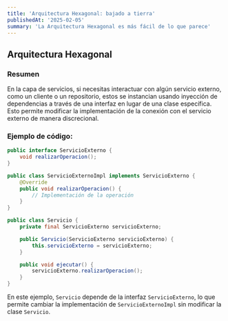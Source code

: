 ```yaml
---
title: 'Arquitectura Hexagonal: bajado a tierra'
publishedAt: '2025-02-05'
summary: 'La Arquitectura Hexagonal es más fácil de lo que parece'
---
```


## Arquitectura Hexagonal
### Resumen

En la capa de servicios, si necesitas interactuar con algún servicio externo, como un cliente o un repositorio,
estos se instancian usando inyección de dependencias a través de una interfaz en lugar de una clase específica.
Esto permite modificar la implementación de la conexión con el servicio externo de manera discrecional.

### Ejemplo de código:

```java
public interface ServicioExterno {
    void realizarOperacion();
}

public class ServicioExternoImpl implements ServicioExterno {
    @Override
    public void realizarOperacion() {
        // Implementación de la operación
    }
}

public class Servicio {
    private final ServicioExterno servicioExterno;

    public Servicio(ServicioExterno servicioExterno) {
        this.servicioExterno = servicioExterno;
    }

    public void ejecutar() {
        servicioExterno.realizarOperacion();
    }
}
```

En este ejemplo, `Servicio` depende de la interfaz `ServicioExterno`,
 lo que permite cambiar la implementación de `ServicioExternoImpl` sin modificar la clase `Servicio`.
